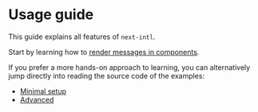 # Usage guide

This guide explains all features of `next-intl`.

Start by learning how to [render messages in components](/docs/usage/messages).

If you prefer a more hands-on approach to learning, you can alternatively jump directly into reading the source code of the examples:

- [Minimal setup](/examples/minimal)
- [Advanced](/examples/advanced)
